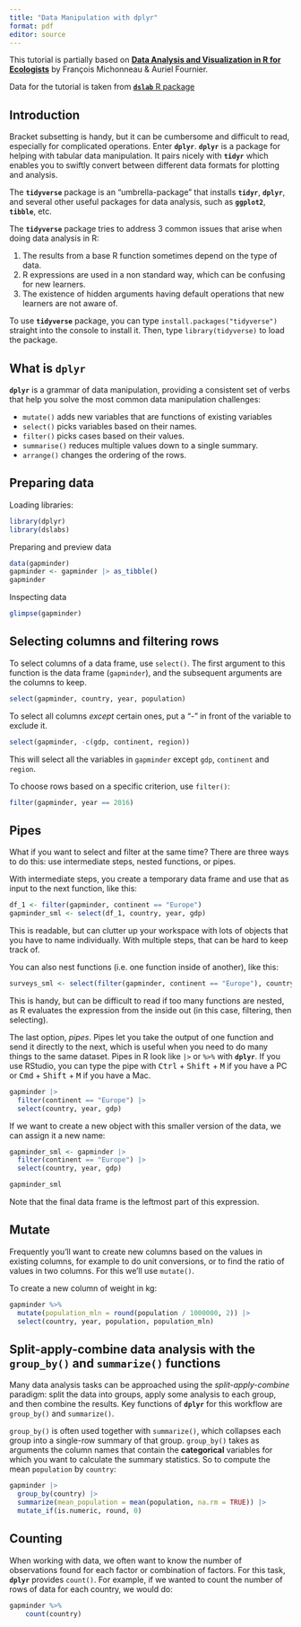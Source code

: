 ```yaml
---
title: "Data Manipulation with dplyr"
format: pdf
editor: source
---
```


This tutorial is partially based on [**Data Analysis and Visualization in R for Ecologists**](https://datacarpentry.org/R-ecology-lesson/03-dplyr.html) by François Michonneau & Auriel Fournier.

Data for the tutorial is taken from [**`dslab`** R package](https://cran.r-project.org/web/packages/dslabs/index.html)


## Introduction

Bracket subsetting is handy, but it can be cumbersome and difficult to read,
especially for complicated operations. Enter **`dplyr`**. **`dplyr`** is a package for
helping with tabular data manipulation. It pairs nicely with **`tidyr`** which enables you to swiftly convert between different data formats for plotting and analysis.

The **`tidyverse`** package is an
"umbrella-package" that installs **`tidyr`**, **`dplyr`**, and several other useful packages for data analysis, such as  **`ggplot2`**, **`tibble`**, etc.

The **`tidyverse`** package tries to address 3 common issues that arise when doing data analysis in R:

1. The results from a base R function sometimes depend on the type of data.
2. R expressions are used in a non standard way, which can be confusing for new learners.
3. The existence of hidden arguments having default operations that new learners are not aware
  of.

To use **`tidyverse`** package, you can type `install.packages("tidyverse")` straight into the console to install it. Then, type `library(tidyverse)` to load the package.

## What is **`dplyr`**

**`dplyr`** is a grammar of data manipulation, providing a consistent set of verbs that help you solve the most common data manipulation challenges:

* `mutate()` adds new variables that are functions of existing variables
* `select()` picks variables based on their names.
* `filter()` picks cases based on their values.
* `summarise()` reduces multiple values down to a single summary.
* `arrange()` changes the ordering of the rows.

## Preparing data

Loading libraries:

```r
library(dplyr)
library(dslabs)
```

Preparing and preview data

```r
data(gapminder)
gapminder <- gapminder |> as_tibble()
gapminder
```

Inspecting data
```r
glimpse(gapminder)
```
## Selecting columns and filtering rows

To select columns of a data frame, use `select()`. The first argument
to this function is the data frame (`gapminder`), and the subsequent
arguments are the columns to keep.

```r
select(gapminder, country, year, population)
```

To select all columns *except* certain ones, put a "-" in front of
the variable to exclude it.

```r
select(gapminder, -c(gdp, continent, region))
```

This will select all the variables in `gapminder` except `gdp`, `continent` and `region`.

To choose rows based on a specific criterion, use `filter()`:

```r
filter(gapminder, year == 2016)
```

## Pipes

What if you want to select and filter at the same time? There are three
ways to do this: use intermediate steps, nested functions, or pipes.

With intermediate steps, you create a temporary data frame and use
that as input to the next function, like this:

```r
df_1 <- filter(gapminder, continent == "Europe")
gapminder_sml <- select(df_1, country, year, gdp)
```

This is readable, but can clutter up your workspace with lots of objects that you have to name individually. With multiple steps, that can be hard to keep track of.

You can also nest functions (i.e. one function inside of another), like this:

```r
surveys_sml <- select(filter(gapminder, continent == "Europe"), country, year, gdp)
```

This is handy, but can be difficult to read if too many functions are nested, as R evaluates the expression from the inside out (in this case, filtering, then selecting).

The last option, *pipes*. Pipes let you take the output of one function and send it directly to the next, which is useful when you need to do many things to the same dataset.  Pipes in R look like ` |> ` or `%>%`
with **`dplyr`**. If you use RStudio, you can type the pipe with <kbd>Ctrl</kbd> + <kbd>Shift</kbd> + <kbd>M</kbd> if you have a PC or <kbd>Cmd</kbd> + <kbd>Shift</kbd> + <kbd>M</kbd> if you have a Mac.

```r
gapminder |> 
  filter(continent == "Europe") |> 
  select(country, year, gdp)
```

If we want to create a new object with this smaller version of the data, we can assign it a new name:

```r
gapminder_sml <- gapminder |> 
  filter(continent == "Europe") |> 
  select(country, year, gdp)

gapminder_sml
```

Note that the final data frame is the leftmost part of this expression.

## Mutate

Frequently you'll want to create new columns based on the values in existing columns, for example to do unit conversions, or to find the ratio of values in two columns. For this we'll use `mutate()`.

To create a new column of weight in kg:

```r
gapminder %>%
  mutate(population_mln = round(population / 1000000, 2)) |> 
  select(country, year, population, population_mln)
```

## Split-apply-combine data analysis with the `group_by()` and `summarize()` functions

Many data analysis tasks can be approached using the *split-apply-combine* paradigm: split the data into groups, apply some analysis to each group, and then combine the results. Key functions of **`dplyr`** for this workflow are `group_by()` and `summarize()`.

`group_by()` is often used together with `summarize()`, which collapses each group into a single-row summary of that group.  `group_by()` takes as arguments the column names that contain the **categorical** variables for which you want to calculate the summary statistics. So to compute the mean `population` by `country`:

```r
gapminder |> 
  group_by(country) |> 
  summarize(mean_population = mean(population, na.rm = TRUE)) |> 
  mutate_if(is.numeric, round, 0)
```

## Counting

When working with data, we often want to know the number of observations found for each factor or combination of factors. For this task, **`dplyr`** provides `count()`. For example, if we wanted to count the number of rows of data for each country, we would do:

```r
gapminder %>%
    count(country)
```